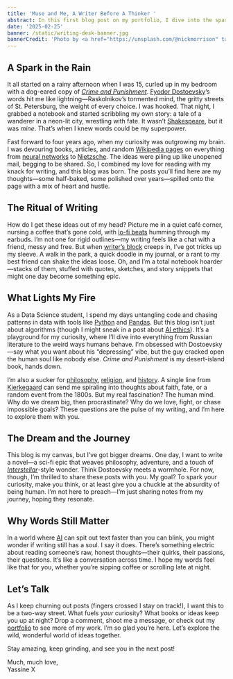 ```yaml
---
title: 'Muse and Me, A Writer Before A Thinker '
abstract: In this first blog post on my portfolio, I dive into the spark that ignited my love for writing, the quirks of my creative process, and why I'm obsessed with exploring the human mind through words. From Dostoevsky to data science, join me on a journey through the ideas that fuel my pen.
date: '2025-02-25'
banner: /static/writing-desk-banner.jpg
bannerCredit: 'Photo by <a href="https://unsplash.com/@nickmorrison" target="_blank" rel="noopener noreferrer">Nick Morrison</a> on <a href="https://unsplash.com" target="_blank" rel="noopener noreferrer">Unsplash</a>'
---
```


## A Spark in the Rain

It all started on a rainy afternoon when I was 15, curled up in my bedroom with a dog-eared copy of [*Crime and Punishment*](https://www.gutenberg.org/ebooks/2554). [Fyodor Dostoevsky](https://www.britannica.com/biography/Fyodor-Dostoyevsky)’s words hit me like lightning—Raskolnikov’s tormented mind, the gritty streets of St. Petersburg, the weight of every choice. I was hooked. That night, I grabbed a notebook and started scribbling my own story: a tale of a wanderer in a neon-lit city, wrestling with fate. It wasn’t [Shakespeare](https://www.folger.edu/shakespeare), but it was *mine*. That’s when I knew words could be my superpower.


Fast forward to four years ago, when my curiosity was outgrowing my brain. I was devouring books, articles, and random [Wikipedia pages](https://en.wikipedia.org/wiki/Philosophy) on everything from [neural networks](https://www.tensorflow.org/) to [Nietzsche](https://plato.stanford.edu/entries/nietzsche/). The ideas were piling up like unopened mail, begging to be shared. So, I combined my love for reading with my knack for writing, and this blog was born. The posts you’ll find here are my thoughts—some half-baked, some polished over years—spilled onto the page with a mix of heart and hustle.

## The Ritual of Writing

How do I get these ideas out of my head? Picture me in a quiet café corner, nursing a coffee that’s gone cold, with [lo-fi beats](https://www.chillhop.com/) humming through my earbuds. I’m not one for rigid outlines—my writing feels like a chat with a friend, messy and free. But when [writer’s block](https://www.masterclass.com/articles/how-to-overcome-writers-block) creeps in, I’ve got tricks up my sleeve. A walk in the park, a quick doodle in my journal, or a rant to my best friend can shake the ideas loose. Oh, and I’m a total notebook hoarder—stacks of them, stuffed with quotes, sketches, and story snippets that might one day become something epic.



## What Lights My Fire

As a Data Science student, I spend my days untangling code and chasing patterns in data with tools like [Python](https://www.python.org/) and [Pandas](https://pandas.pydata.org/). But this blog isn’t just about algorithms (though I might sneak in a post about [AI ethics](https://aiethics.princeton.edu/)). It’s a playground for my curiosity, where I’ll dive into everything from Russian literature to the weird ways humans behave. I’m obsessed with Dostoevsky—say what you want about his “depressing” vibe, but the guy cracked open the human soul like nobody else. *Crime and Punishment* is my desert-island book, hands down.

I’m also a sucker for [philosophy](https://www.philosophybasics.com/), [religion](https://www.pewresearch.org/religion/), and [history](https://www.history.com/). A single line from [Kierkegaard](https://www.iep.utm.edu/kierkega/) can send me spiraling into thoughts about faith, fate, or a random event from the 1800s. But my real fascination? The human mind. Why do we dream big, then procrastinate? Why do we love, fight, or chase impossible goals? These questions are the pulse of my writing, and I’m here to explore them with you.


## The Dream and the Journey

This blog is my canvas, but I’ve got bigger dreams. One day, I want to write a novel—a sci-fi epic that weaves philosophy, adventure, and a touch of [*Interstellar*](https://www.imdb.com/title/tt0816692/)-style wonder. Think Dostoevsky meets a wormhole. For now, though, I’m thrilled to share these posts with you. My goal? To spark your curiosity, make you think, or at least give you a chuckle at the absurdity of being human. I’m not here to preach—I’m just sharing notes from my journey, hoping they resonate.

## Why Words Still Matter

In a world where [AI](https://www.x.ai/) can spit out text faster than you can blink, you might wonder if writing still has a soul. I say it does. There’s something electric about reading someone’s raw, honest thoughts—their quirks, their passions, their questions. It’s like a conversation across time. I hope my words feel like that for you, whether you’re sipping coffee or scrolling late at night.

## Let’s Talk

As I keep churning out posts (fingers crossed I stay on track!), I want this to be a two-way street. What fuels *your* curiosity? What books or ideas keep you up at night? Drop a comment, shoot me a message, or check out my [portfolio](/portfolio) to see more of my work. I’m so glad you’re here. Let’s explore the wild, wonderful world of ideas together.

Stay amazing, keep grinding, and see you in the next post!

Much, much love,  
Yassine X